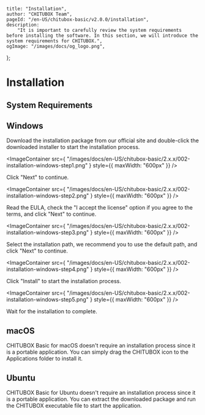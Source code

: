 
	title: "Installation",
	author: "CHITUBOX Team",
	pageId: "/en-US/chitubox-basic/v2.0.0/installation",
	description:
		"It is important to carefully review the system requirements before installing the software. In this section, we will introduce the system requirements for CHITUBOX.",
	ogImage: "/images/docs/og_logo.png",
};

# Installation

## System Requirements

<SystemRequirements />

## Windows

Download the installation package from our <SpanA href="https://www.chitubox.com/en/download/chitubox-free">official site</SpanA> and double-click the downloaded installer to start the installation process.

<ImageContainer
	src={
		"/images/docs/en-US/chitubox-basic/2.x.x/002-installation-windows-step1.png"
	}
	style={{ maxWidth: "600px" }}
/>

Click "Next" to continue.

<ImageContainer
	src={
		"/images/docs/en-US/chitubox-basic/2.x.x/002-installation-windows-step2.png"
	}
	style={{ maxWidth: "600px" }}
/>

Read the EULA, check the "I accept the license" option if you agree to the terms, and click "Next" to continue.

<ImageContainer
	src={
		"/images/docs/en-US/chitubox-basic/2.x.x/002-installation-windows-step3.png"
	}
	style={{ maxWidth: "600px" }}
/>

Select the installation path, we recommend you to use the default path, and click "Next" to continue.

<ImageContainer
	src={
		"/images/docs/en-US/chitubox-basic/2.x.x/002-installation-windows-step4.png"
	}
	style={{ maxWidth: "600px" }}
/>

Click "Install" to start the installation process.

<ImageContainer
	src={
		"/images/docs/en-US/chitubox-basic/2.x.x/002-installation-windows-step5.png"
	}
	style={{ maxWidth: "600px" }}
/>

Wait for the installation to complete.

## macOS

CHITUBOX Basic for macOS doesn't require an installation process since it is a portable application. You can simply drag the CHITUBOX icon to the Applications folder to install it.

## Ubuntu

CHITUBOX Basic for Ubuntu doesn't require an installation process since it is a portable application. You can extract the downloaded package and run the CHITUBOX executable file to start the application.
